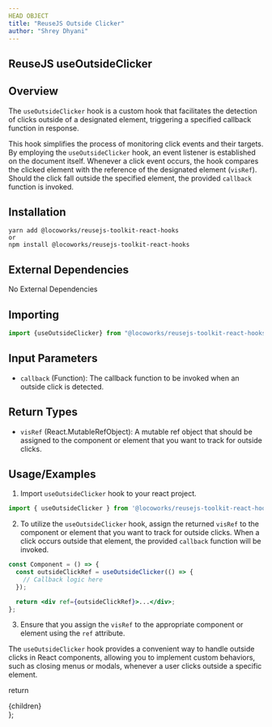 ```yaml
---
HEAD OBJECT
title: "ReuseJS Outside Clicker"
author: "Shrey Dhyani"
---
```


## ReuseJS useOutsideClicker

## Overview
The `useOutsideClicker` hook is a custom hook that facilitates the detection of clicks outside of a designated element, triggering a specified callback function in response.

This hook simplifies the process of monitoring click events and their targets. By employing the `useOutsideClicker` hook, an event listener is established on the document itself. Whenever a click event occurs, the hook compares the clicked element with the reference of the designated element (`visRef`). Should the click fall outside the specified element, the provided `callback` function is invoked.

## Installation
```
yarn add @locoworks/reusejs-toolkit-react-hooks
or 
npm install @locoworks/reusejs-toolkit-react-hooks
```

## External Dependencies
No External Dependencies

## Importing
```jsx
import {useOutsideClicker} from "@locoworks/reusejs-toolkit-react-hooks";
```

## Input Parameters

- `callback` (Function): The callback function to be invoked when an outside click is detected.

## Return Types

- `visRef` (React.MutableRefObject): A mutable ref object that should be assigned to the component or element that you want to track for outside clicks.

## Usage/Examples

1. Import `useOutsideClicker` hook to your react project.

```jsx
import { useOutsideClicker } from '@locoworks/reusejs-toolkit-react-hooks';
```

2. To utilize the `useOutsideClicker` hook, assign the returned `visRef` to the component or element that you want to track for outside clicks. When a click occurs outside that element, the provided `callback` function will be invoked.
```jsx
const Component = () => {
  const outsideClickRef = useOutsideClicker(() => {
    // Callback logic here
  });

  return <div ref={outsideClickRef}>...</div>;
};
```

3. Ensure that you assign the `visRef` to the appropriate component or element using the `ref` attribute.

The `useOutsideClicker` hook provides a convenient way to handle outside clicks in React components, allowing you to implement custom behaviors, such as closing menus or modals, whenever a user clicks outside a specific element.


  return <div className="prose max-w-full mx-4 pb-10" >{children}</div>
};